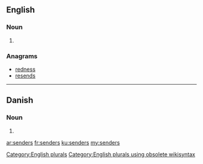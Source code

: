 ==English==

===Noun===
{{head|en}}

# {{plural of|sender}}

===Anagrams===
* [[redness#English|redness]]
* [[resends#English|resends]]

[[Category:English plurals]][[Category:English plurals using obsolete wikisyntax]]

----

==Danish==

===Noun===
{{head|da|noun form|g=c}}

# {{form of|genitive singular indefinite|sender|lang=da}}

[[ar:senders]]
[[fr:senders]]
[[ku:senders]]
[[my:senders]]